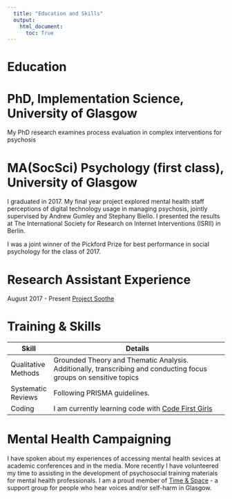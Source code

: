 ```yaml
---
  title: "Education and Skills"
  output:
    html_document:
      toc: True
---
```


# Education

# PhD, Implementation Science, University of Glasgow


My PhD research examines process evaluation in complex interventions for psychosis

# MA(SocSci) Psychology (first class), University of Glasgow


I graduated in 2017. My final year project explored mental health staff perceptions of digital technology usage in managing psychosis, jointly supervised by Andrew Gumley and Stephany Biello. I presented the results at The International Society for Research on Internet Interventions (ISRII) in Berlin.

I was a joint winner of the Pickford Prize for best performance in social psychology for the class of 2017.

# Research Assistant Experience 

August 2017 - Present [Project Soothe](http://www.projectsoothe.com/) 

# Training & Skills

<div id="bum">

| Skill               | Details                                                                                                           |
|---------------------|-------------------------------------------------------------------------------------------------------------------|
| Qualitative Methods | Grounded Theory and Thematic Analysis. Additionally, transcribing and conducting focus groups on sensitive topics |
| Systematic Reviews  | Following PRISMA guidelines.                                                                                      |
| Coding              | I am currently learning code with [Code First Girls](http://www.codefirstgirls.org.uk)                             |

</div>

# Mental Health Campaigning

I have spoken about my experiences of accessing mental health sevices at academic conferences and in the media. More recently I have volunteered my time to assisting in the development of psychosocial training materials for mental health professionals. I am a proud member of [Time & Space](http://timeandspace.moonfruit.com) - a support group for people who hear voices and/or self-harm in Glasgow.
